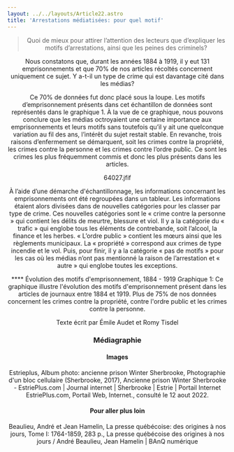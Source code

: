 ```yaml
---
layout: ../../layouts/Article22.astro
title: 'Arrestations médiatisées: pour quel motif'
---
```


<Header titre="Arrestations médiatisées: pour quel motif" image="/assets/img/photo-1605866756747-c06a83b3f6c6.avif"/>
  
<Text>
<blockquote>Quoi de mieux pour attirer l’attention des lecteurs que d’expliquer les motifs d’arrestations, ainsi que les peines des criminels?</blockquote>

Nous constatons que, durant les années 1884 à 1919, il y eut 131 emprisonnements et que 70% de nos articles récoltés concernent uniquement ce sujet. Y a-t-il un type de crime qui est davantage cité dans les médias?

Ce 70% de données fut donc placé sous la loupe. Les motifs d’emprisonnement présents dans cet échantillon de données sont représentés dans le graphique 1. À la vue de ce graphique, nous pouvons conclure que les médias octroyaient une certaine importance aux emprisonnements et leurs motifs sans toutefois qu’il y ait une quelconque variation au fil des ans, l’intérêt du sujet restait stable. En revanche, trois raisons d’enfermement se démarquent, soit les crimes contre la propriété, les crimes contre la personne et les crimes contre l’ordre public. Ce sont les crimes les plus fréquemment commis et donc les plus présents dans les articles.

64027.jfif


À l’aide d’une démarche d'échantillonnage, les informations concernant les emprisonnements ont été regroupées dans un tableur.  Les informations étaient alors divisées dans de nouvelles catégories pour les classer par type de crime. Ces nouvelles catégories sont le « crime contre la personne » qui contient les délits de meurtre, blessure et viol. Il y a la catégorie du « trafic » qui englobe tous les éléments de contrebande, soit l’alcool, la finance et les herbes. « L’ordre public » contient les mœurs ainsi que les règlements municipaux. La « propriété » correspond aux crimes de type incendie et le vol. Puis, pour finir, il y a la catégorie « pas de motifs » pour les cas où les médias n’ont pas mentionné la raison de l’arrestation et « autre » qui englobe toutes les exceptions.

**** Évolution des motifs d'emprisonnement, 1884 - 1919
Graphique 1: Ce graphique illustre l'évolution des motifs d'emprisonnement présent dans les articles de journaux entre 1884 et 1919. Plus de 75% de nos données concernent les crimes contre la propriété, contre l'ordre public et les crimes contre la personne.

Texte écrit par Émile Audet et Romy Tisdel

</Text>
<Chapitres 
  description=""
  chapitres={
    [
      {label: " - Présentation", url: "/2022/-1", current: true},
      {label: "", url: "/2022/-2"},
      {label: "", url: "/2022/-3"},
      {label: "", url: "/2022/-4"},
    ]
  }
/>

<div class="p-24 py-12 text-sm bg-gray-400">
  <h3>Médiagraphie</h3>
<h4>Images</h4>
Estrieplus, Album photo: ancienne prison Winter Sherbrooke, Photographie d'un bloc cellulaire (Sherbrooke, 2017), Ancienne prison Winter Sherbrooke - EstriePlus.com | Journal internet | Sherbrooke | Estrie | Portail Internet EstriePlus.com, Portail Web, Internet., consulté le 12 aout 2022.

<h4>Pour aller plus loin</h4>
Beaulieu, André et Jean Hamelin, La presse québécoise: des origines à nos jours, Tome I: 1764-1859, 283 p., La presse québécoise des origines à nos jours / André Beaulieu, Jean Hamelin | BAnQ numérique

</div>